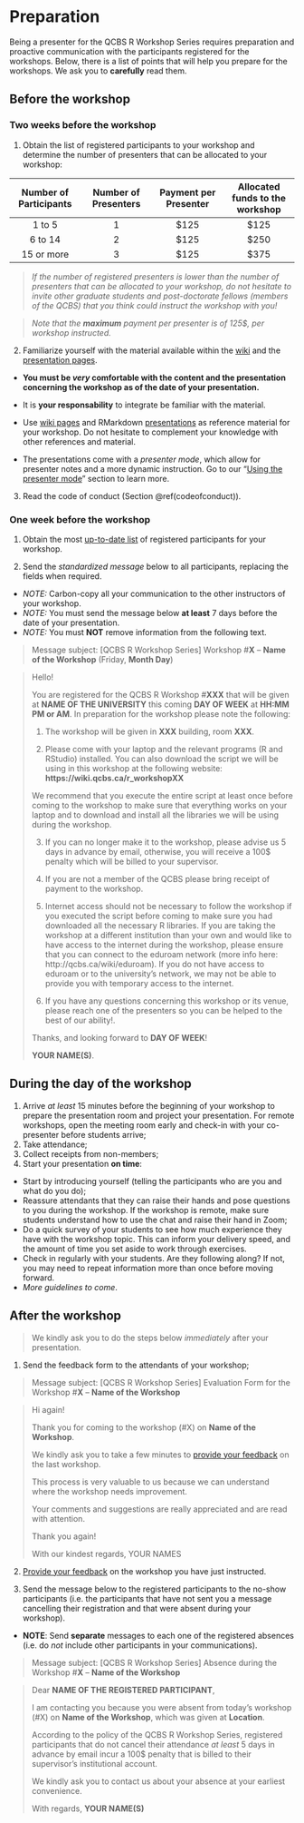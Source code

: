 # Preparation {#preparation-en}

Being a presenter for the QCBS R Workshop Series requires preparation and proactive communication with the participants registered for the workshops. Below, there is a list of points that will help you prepare for the workshops. We ask you to **carefully** read them.

## Before the workshop

### Two weeks before the workshop

1. Obtain the list of registered participants to your workshop and determine the number of presenters that can be allocated to your workshop:

Number of Participants | Number of Presenters | Payment per Presenter | Allocated funds to the workshop 
:-------------: | :-------------: | :-------------: | :-------------:
1 to 5 | 1 | $125 | $125
6 to 14 | 2 | $125 | $250
15 or more | 3 | $125 | $375

> *If the number of registered presenters is lower than the number of presenters that can be allocated to your workshop, do not hesitate to invite other graduate students and post-doctorate fellows (members of the QCBS) that you think could instruct the workshop with you!*

> *Note that the **maximum** payment per presenter is of 125$, per workshop instructed.*

2. Familiarize yourself with the material available within the [wiki]() and the [presentation pages]().

  * **You must be *very* comfortable with the content and the presentation concerning the workshop as of the date of your presentation.**

  * It is **your responsability** to integrate be familiar with the material.

  * Use [wiki pages]() and RMarkdown [presentations]() as reference material for your workshop. Do not hesitate to complement your knowledge with other references and material.

  * The presentations come with a *presenter mode*, which allow for presenter notes and a more dynamic instruction. Go to our "[Using the presenter mode]()" section to learn more.

3. Read the code of conduct (Section \@ref(codeofconduct)).

### One week before the workshop
  
1. Obtain the most [up-to-date list]() of registered participants for your workshop.

2. Send the *standardized message* below to all participants, replacing the fields when required.

*  *NOTE:* Carbon-copy all your communication to the other instructors of your workshop.
*  *NOTE:* You must send the message below **at least** 7 days before the date of your presentation.
*  *NOTE:* You must **NOT** remove information from the following text.

> Message subject: [QCBS R Workshop Series] Workshop #**X** – **Name of the Workshop** (Friday, **Month Day**)

> Hello!
>
> You are registered for the QCBS R Workshop #**XXX** that will be given at **NAME OF THE UNIVERSITY** this coming **DAY OF WEEK** at **HH:MM** **PM or AM**. In preparation for the workshop please note the following: 
>
> 1) The workshop will be given in **XXX** building, room **XXX**. 
>
> 2) Please come with your laptop and the relevant programs (R and RStudio) installed. You can also download the script we will be using in this workshop at the following website: **https://wiki.qcbs.ca/r_workshopXX**
>
> We recommend that you execute the entire script at least once before coming to the workshop to make sure that everything works on your laptop and to download and install all the libraries we will be using during the workshop.
>
> 3) If you can no longer make it to the workshop, please advise us 5 days in advance by email, otherwise, you will receive a 100$ penalty which will be billed to your supervisor.
>
> 4) If you are not a member of the QCBS please bring receipt of payment to the workshop.
>
> 5) Internet access should not be necessary to follow the workshop if you executed the script before coming to make sure you had downloaded all the necessary R libraries. If you are taking the workshop at a different institution than your own and would like to have access to the internet during the workshop, please ensure that you can connect to the eduroam network (more info here: http://qcbs.ca/wiki/eduroam). If you do not have access to eduroam or to the university’s network, we may not be able to provide you with  temporary access to the internet. 
>
> 6) If you have any questions concerning this workshop or its venue, please reach one of the presenters so you can be helped to the best of our ability!.
>
> Thanks, and looking forward to **DAY OF WEEK**!
>
> **YOUR NAME(S)**.

## During the day of the workshop

1. Arrive *at least* 15 minutes before the beginning of your workshop to prepare the presentation room and project your presentation. For remote workshops, open the meeting room early and check-in with your co-presenter before students arrive;
2. Take attendance;
3. Collect receipts from non-members;
4. Start your presentation **on time**:

  * Start by introducing yourself (telling the participants who are you and what do you do);
  * Reassure attendants that they can raise their hands and pose questions to you during the workshop. If the workshop is remote, make sure students understand how to use the chat and raise their hand in Zoom;
  * Do a quick survey of your students to see how much experience they have with the workshop topic. This can inform your delivery speed, and the amount of time you set aside to work through exercises. 
  * Check in regularly with your students. Are they following along? If not, you may need to repeat information more than once before moving forward.
  * *More guidelines to come*.  

## After the workshop

> We kindly ask you to do the steps below *immediately* after your presentation.

1. Send the feedback form to the attendants of your workshop;

> Message subject: [QCBS R Workshop Series] Evaluation Form for the Workshop #**X** – **Name of the Workshop**

> Hi again!
>
> Thank you for coming to the workshop (#X) on **Name of the Workshop**.
> 
> We kindly ask you to take a few minutes to [provide your feedback](https://docs.google.com/forms/d/12LiuK1hhCpuDULBYStlXoJi6K1sKTVeGzPiD5DVGdds/edit?urp=gmail_link) on the last workshop.
> 
> This process is very valuable to us because we can understand where the workshop needs improvement. 
> 
> Your comments and suggestions are really appreciated and are read with attention.
>
> Thank you again!
> 
> With our kindest regards,
> YOUR NAMES

2. [Provide your feedback](https://goo.gl/forms/85TXCiQ9tW9nvq922) on the workshop you have just instructed.

3. Send the message below to the registered participants to the no-show participants (i.e. the participants that have not sent you a message cancelling their registration and that were absent during your workshop).

* **NOTE**: Send **separate** messages to each one of the registered absences (i.e. do *not* include other participants in your communications).

> Message subject: [QCBS R Workshop Series] Absence during the Workshop #**X** – **Name of the Workshop**

> Dear **NAME OF THE REGISTERED PARTICIPANT**,
>
> I am contacting you because you were absent from today's workshop (#X) on **Name of the Workshop**, which was given at **Location**.
> 
> According to the policy of the QCBS R Workshop Series, registered participants that do not cancel their attendance *at least* 5 days in advance by email incur a 100$ penalty that is billed to their supervisor's institutional account.
> 
> We kindly ask you to contact us about your absence at your earliest convenience.
> 
> With regards,
>**YOUR NAME(S)**